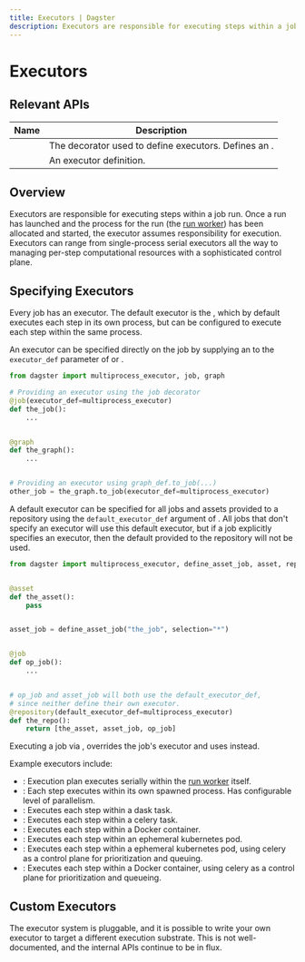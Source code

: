 ```yaml
---
title: Executors | Dagster
description: Executors are responsible for executing steps within a job run.
---
```


# Executors

## Relevant APIs

| Name                                     | Description                                                                                  |
| ---------------------------------------- | -------------------------------------------------------------------------------------------- |
| <PyObject object="executor" decorator /> | The decorator used to define executors. Defines an <PyObject object="ExecutorDefinition" />. |
| <PyObject object="ExecutorDefinition" /> | An executor definition.                                                                      |

## Overview

Executors are responsible for executing steps within a job run. Once a run has launched and the process for the run (the [run worker](/deployment/overview#job-execution-flow)) has been allocated and started, the executor assumes responsibility for execution. Executors can range from single-process serial executors all the way to managing per-step computational resources with a sophisticated control plane.

## Specifying Executors

Every job has an executor. The default executor is the <PyObject object="multi_or_in_process_executor" />, which by default executes each step in its own process, but can be configured to execute each step within the same process.

An executor can be specified directly on the job by supplying an <PyObject object="ExecutorDefinition" /> to the `executor_def` parameter of <PyObject object="job" decorator /> or <PyObject object="GraphDefinition" method="to_job" />.

```python file=/deploying/executors/executors.py startafter=start_executor_on_job endbefore=end_executor_on_job
from dagster import multiprocess_executor, job, graph

# Providing an executor using the job decorator
@job(executor_def=multiprocess_executor)
def the_job():
    ...


@graph
def the_graph():
    ...


# Providing an executor using graph_def.to_job(...)
other_job = the_graph.to_job(executor_def=multiprocess_executor)
```

A default executor can be specified for all jobs and assets provided to a repository using the `default_executor_def` argument of <PyObject object="repository" decorator />. All jobs that don't specify an executor will use this default executor, but if a job explicitly specifies an executor, then the default provided to the repository will not be used.

```python file=/deploying/executors/executors.py startafter=start_executor_on_repo endbefore=end_executor_on_repo
from dagster import multiprocess_executor, define_asset_job, asset, repository


@asset
def the_asset():
    pass


asset_job = define_asset_job("the_job", selection="*")


@job
def op_job():
    ...


# op_job and asset_job will both use the default_executor_def,
# since neither define their own executor.
@repository(default_executor_def=multiprocess_executor)
def the_repo():
    return [the_asset, asset_job, op_job]
```

Executing a job via <PyObject object="JobDefinition" method="execute_in_process" />, overrides the job's executor and uses <PyObject object="in_process_executor" /> instead.

Example executors include:

- <PyObject module="dagster" object="in_process_executor" />: Execution plan
  executes serially within the [run
  worker](/deployment/overview#job-execution-flow) itself.
- <PyObject module="dagster" object="multiprocess_executor" />: Each step
  executes within its own spawned process. Has configurable level of
  parallelism.
- <PyObject module="dagster_dask" object="dask_executor" />: Executes each step
  within a dask task.
- <PyObject module="dagster_celery" object="celery_executor" />: Executes each
  step within a celery task.
- <PyObject module="dagster_docker" object="docker_executor" />: Executes each
  step within a Docker container.
- <PyObject module="dagster_k8s" object="k8s_job_executor" />: Executes each
  step within an ephemeral kubernetes pod.
- <PyObject module="dagster_celery_k8s" object="celery_k8s_job_executor" />:
  Executes each step within a ephemeral kubernetes pod, using celery as a
  control plane for prioritization and queuing.
- <PyObject module="dagster_celery_docker" object="celery_docker_executor" />:
  Executes each step within a Docker container, using celery as a control plane
  for prioritization and queueing.

## Custom Executors

The executor system is pluggable, and it is possible to write your own executor to target a different execution substrate. This is not well-documented, and the internal APIs continue to be in flux.
